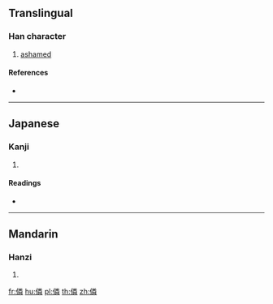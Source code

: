 ==Translingual==

===Han character===
{{Han char|rn=9|rad=人|as=12|sn=14|four=29259|canj=OFDQ|ids=⿰亻粦}}

# [[ashamed]]

====References====
* {{Han ref|kx=0117.310|dkj=01133|dj=0250.010|hdz=10221.070|uh=50EF|ud=20719|bh=E0FC|bd=57596}}

----

==Japanese==

===Kanji===
{{ja-kanji|grade=|rs=人12}}

# {{defn|lang=ja|sort=人12}}

====Readings====
* {{ja-readings|on=[[りん]] (rin)|kun=[[はじる]] (hajiru)}}

----

==Mandarin==

===Hanzi===
{{cmn-hanzi|pin=[[jie]] ([[jie5]]), [[lǐn]] ([[lin3]])|wg=chieh<sup>5</sup>, lin<sup>3</sup>}}

# {{defn|lang=cmn|sort=人12}}

[[fr:僯]]
[[hu:僯]]
[[pl:僯]]
[[th:僯]]
[[zh:僯]]